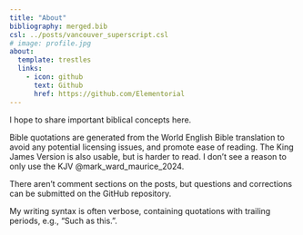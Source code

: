 ```yaml
---
title: "About"
bibliography: merged.bib
csl: ../posts/vancouver_superscript.csl
# image: profile.jpg
about:
  template: trestles
  links:
    - icon: github
      text: Github
      href: https://github.com/Elementorial
---
```


I hope to share important biblical concepts here.

Bible quotations are generated from the World English Bible translation to avoid any potential licensing issues, and promote ease of reading. The King James Version is also usable, but is harder to read. I don't see a reason to only use the KJV @mark_ward_maurice_2024.

There aren't comment sections on the posts, but questions and corrections can be submitted on the GitHub repository.

My writing syntax is often verbose, containing quotations with trailing periods, e.g., "Such as this.".

